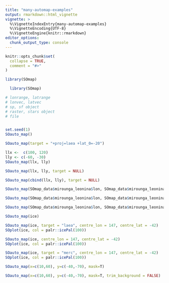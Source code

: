 ```yaml
---
title: "many-automap-examples"
output: rmarkdown::html_vignette
vignette: >
  %\VignetteIndexEntry{many-automap-examples}
  %\VignetteEncoding{UTF-8}
  %\VignetteEngine{knitr::rmarkdown}
editor_options: 
  chunk_output_type: console
---
```


```r
knitr::opts_chunk$set(
  collapse = TRUE,
  comment = "#>"
)
```

```r
library(SOmap)
```


```r
  library(SOmap)

# lonrange, latrange
# lonvec, latvec
# sp, sf object
# raster, stars object
# file


set.seed(1)
SOauto_map()
```

```r
SOauto_map(target = "+proj=laea +lat_0=-20")
```

```r
llx <-  c(100, 120)
lly <- c(-60, -30)
SOauto_map(llx, lly)
```

```r
SOauto_map(llx, lly, target = NULL)
```

```r
SOauto_map(cbind(llx, lly), target = NULL)
```

```r
SOauto_map(SOmap_data$mirounga_leonina$lon, SOmap_data$mirounga_leonina$lat, target = "laea")
```

```r
SOauto_map(SOmap_data$mirounga_leonina$lon, SOmap_data$mirounga_leonina$lat, centre_lon = 147)
```

```r

SOauto_map(SOmap_data$mirounga_leonina$lon, SOmap_data$mirounga_leonina$lat, target = NULL)
```

```r

SOauto_map(ice)
```


```r

SOauto_map(ice, target = "laea", centre_lon = 147, centre_lat = -42)
SOplot(ice, col = palr::icePal(100))
```

```r

SOauto_map(ice, centre_lon = 147, centre_lat = -42)
SOplot(ice, col = palr::icePal(100))
```

```r

SOauto_map(ice, target = "merc", centre_lon = 147, centre_lat = -42)
SOplot(ice, col = palr::icePal(100))
```

```r

SOauto_map(x=c(10,60), y=c(-40,-70), mask=T)
```

```r

SOauto_map(x=c(10,60), y=c(-40,-70), mask=T, trim_background = FALSE)




```
